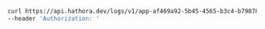 ```bash Example Request
curl https://api.hathora.dev/logs/v1/app-af469a92-5b45-4565-b3c4-b79878de67d2/deployment/1?follow=false&tailLines=100 \
--header 'Authorization: '
```
